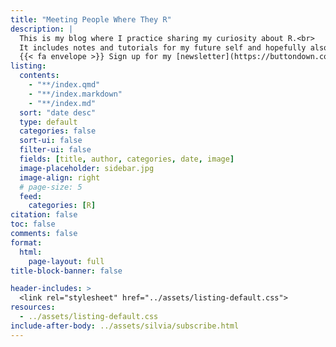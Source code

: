 ```yaml
---
title: "Meeting People Where They R"
description: |
  This is my blog where I practice sharing my curiosity about R.<br>
  It includes notes and tutorials for my future self and hopefully also for you.<br><br>
  {{< fa envelope >}} Sign up for my [newsletter](https://buttondown.com/spcanelon) to receive updates about new posts.
listing: 
  contents: 
    - "**/index.qmd"
    - "**/index.markdown" 
    - "**/index.md"
  sort: "date desc"
  type: default
  categories: false
  sort-ui: false
  filter-ui: false
  fields: [title, author, categories, date, image]
  image-placeholder: sidebar.jpg
  image-align: right
  # page-size: 5
  feed:
    categories: [R]
citation: false
toc: false
comments: false
format: 
  html: 
    page-layout: full
title-block-banner: false

header-includes: >
  <link rel="stylesheet" href="../assets/listing-default.css">
resources:
  - ../assets/listing-default.css 
include-after-body: ../assets/silvia/subscribe.html
---
```

